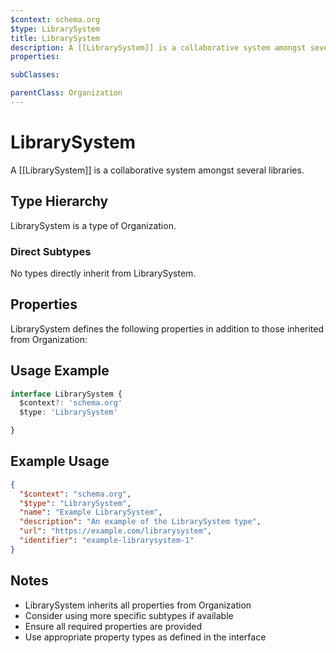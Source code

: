 ```yaml
---
$context: schema.org
$type: LibrarySystem
title: LibrarySystem
description: A [[LibrarySystem]] is a collaborative system amongst several libraries.
properties:

subClasses:

parentClass: Organization
---
```


# LibrarySystem

A [[LibrarySystem]] is a collaborative system amongst several libraries.

## Type Hierarchy

LibrarySystem is a type of Organization.

### Direct Subtypes

No types directly inherit from LibrarySystem.

## Properties

LibrarySystem defines the following properties in addition to those inherited from Organization:



## Usage Example

```typescript
interface LibrarySystem {
  $context?: 'schema.org'
  $type: 'LibrarySystem'

}
```

## Example Usage

```json
{
  "$context": "schema.org",
  "$type": "LibrarySystem",
  "name": "Example LibrarySystem",
  "description": "An example of the LibrarySystem type",
  "url": "https://example.com/librarysystem",
  "identifier": "example-librarysystem-1"
}
```

## Notes

- LibrarySystem inherits all properties from Organization
- Consider using more specific subtypes if available
- Ensure all required properties are provided
- Use appropriate property types as defined in the interface
